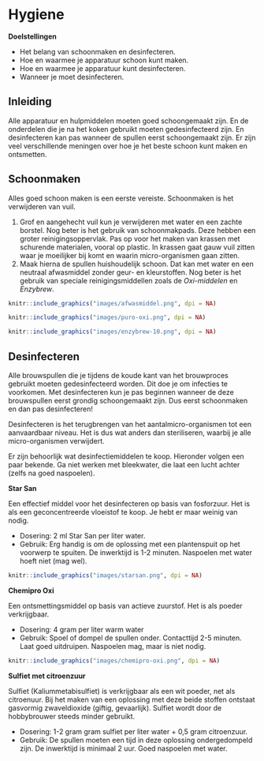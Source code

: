 # Hygiene

**Doelstellingen**

-  Het belang van schoonmaken en desinfecteren.
-  Hoe en waarmee je apparatuur schoon kunt maken.
-  Hoe en waarmee je apparatuur kunt desinfecteren.
-  Wanneer je moet desinfecteren.

## Inleiding

Alle apparatuur en hulpmiddelen moeten goed schoongemaakt zijn. En de onderdelen die je na het koken gebruikt moeten gedesinfecteerd zijn. En desinfecteren kan pas wanneer de spullen eerst schoongemaakt zijn. Er zijn veel verschillende meningen over hoe je het beste schoon kunt maken en ontsmetten.

## Schoonmaken

Alles goed schoon maken is een eerste vereiste. Schoonmaken is het verwijderen van vuil.

1.  Grof en aangehecht vuil kun je verwijderen met water en een zachte borstel. Nog beter is het gebruik van schoonmakpads. Deze hebben een groter reinigingsoppervlak. Pas op voor het maken van krassen met schurende materialen, vooral op plastic. In krassen gaat gauw vuil zitten waar je moeilijker bij komt en waarin micro-organismen gaan zitten.
2.  Maak hierna de spullen huishoudelijk schoon. Dat kan met water en een neutraal afwasmiddel  zonder geur- en kleurstoffen. Nog beter is het gebruik van speciale reinigingsmiddellen zoals de *Oxi-middelen* en *Enzybrew*.

```r
knitr::include_graphics("images/afwasmiddel.png", dpi = NA)
```

```r
knitr::include_graphics("images/puro-oxi.png", dpi = NA)
```

```r
knitr::include_graphics("images/enzybrew-10.png", dpi = NA)
```

## Desinfecteren

Alle brouwspullen die je tijdens de koude kant van het brouwproces gebruikt moeten gedesinfecteerd worden. Dit doe je om infecties te voorkomen. Met desinfecteren kun je pas beginnen wanneer de deze brouwspullen eerst grondig schoongemaakt zijn. Dus eerst schoonmaken en dan pas desinfecteren!

Desinfecteren is het terugbrengen van het aantalmicro-organismen tot een aanvaardbaar niveau. Het is dus wat anders dan steriliseren, waarbij je alle micro-organismen verwijdert.

Er zijn behoorlijk wat desinfectiemiddelen te koop. Hieronder volgen een paar bekende. Ga niet werken met bleekwater, die laat een lucht achter (zelfs na goed naspoelen).

**Star San**

Een effectief middel voor het desinfecteren op basis van fosforzuur. Het is als een geconcentreerde vloeistof te koop. Je hebt er maar weinig van nodig.

-  Dosering: 2 ml Star San per liter water.
-  Gebruik: Erg handig is om de oplossing met een plantenspuit op het voorwerp te spuiten. De inwerktijd is 1-2 minuten. Naspoelen met water hoeft niet (mag wel).

```r
knitr::include_graphics("images/starsan.png", dpi = NA)
```

**Chemipro Oxi**

Een ontsmettingsmiddel op basis van actieve zuurstof. Het is als poeder verkrijgbaar.

-  Dosering: 4 gram per liter warm water
-  Gebruik: Spoel of dompel de spullen onder. Contacttijd 2-5 minuten. Laat goed uitdruipen. Naspoelen mag, maar is niet nodig.

```r
knitr::include_graphics("images/chemipro-oxi.png", dpi = NA)
```

**Sulfiet met citroenzuur**

Sulfiet (Kaliummetabisulfiet) is verkrijgbaar als een wit poeder, net als citroenuur. Bij het maken van een oplossing met deze beide stoffen ontstaat gasvormig zwaveldioxide (giftig, gevaarlijk). Sulfiet wordt door de hobbybrouwer steeds minder gebruikt.

-  Dosering: 1-2 gram gram sulfiet per liter water + 0,5 gram citroenzuur.
-  Gebruik: De spullen moeten een tijd in deze oplossing ondergedompeld zijn. De inwerktijd is minimaal 2 uur. Goed naspoelen met water.
